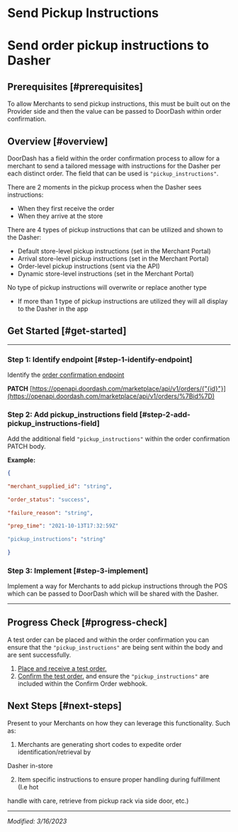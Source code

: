 # Send Pickup Instructions

# Send order pickup instructions to Dasher

## Prerequisites [#prerequisites]

To allow Merchants to send pickup instructions, this must be built out on the Provider side and then the value can be passed to DoorDash within order confirmation.

## Overview [#overview]

DoorDash has a field within the order confirmation process to allow for a merchant to send a tailored message with instructions for the Dasher per each distinct order. The field that can be used is `"pickup_instructions"`.



There are 2 moments in the pickup process when the Dasher sees instructions:

* When they first receive the order
* When they arrive at the store

There are 4 types of pickup instructions that can be utilized and shown to the Dasher:

* Default store-level pickup instructions (set in the Merchant Portal)
* Arrival store-level pickup instructions (set in the Merchant Portal)
* Order-level pickup instructions (sent via the API)
* Dynamic store-level instructions (set in the Merchant Portal)

No type of pickup instructions will overwrite or replace another type

* If more than 1 type of pickup instructions are utilized they will all display to the Dasher in the app

## Get Started [#get-started]

---

### Step 1: Identify endpoint [#step-1-identify-endpoint]

Identify the [order confirmation endpoint](https://developer.doordash.com/en-US/api/marketplace#tag/Order-Endpoints/operation/confirmOrder)

**PATCH**
[https://openapi.doordash.com/marketplace/api/v1/orders/{"{id}"}](https://openapi.doordash.com/marketplace/api/v1/orders/%7Bid%7D)

### Step 2: Add pickup\_instructions field [#step-2-add-pickup_instructions-field]

Add the additional field `"pickup_instructions"` within the order confirmation PATCH body.

**Example:**

```json
{  
  
"merchant_supplied_id": "string",  
  
"order_status": "success",  
  
"failure_reason": "string",  
  
"prep_time": "2021-10-13T17:32:59Z"  
  
"pickup_instructions": "string"  
  
}  

```

### Step 3: Implement [#step-3-implement]

Implement a way for Merchants to add pickup instructions through the POS which can be passed to DoorDash which will be shared with the Dasher.

---

## Progress Check [#progress-check]

A test order can be placed and within the order confirmation you can ensure that the `"pickup_instructions"` are being sent within the body and are sent successfully.

1. [Place and receive a test order.](https://developer.doordash.com/en-US/docs/marketplace/how_to/order_integration)
2. [Confirm the test order.](https://developer.doordash.com/en-US/api/marketplace#tag/Order-Endpoints/operation/confirmOrder) and ensure the `"pickup_instructions"` are included within the Confirm Order webhook.

## Next Steps [#next-steps]

Present to your Merchants on how they can leverage this functionality. Such as:

1. Merchants are generating short codes to expedite order identification/retrieval by

Dasher in-store

2. Item specific instructions to ensure proper handling during fulfillment (I.e hot

handle with care, retrieve from pickup rack via side door, etc.)

---

*Modified: 3/16/2023*

